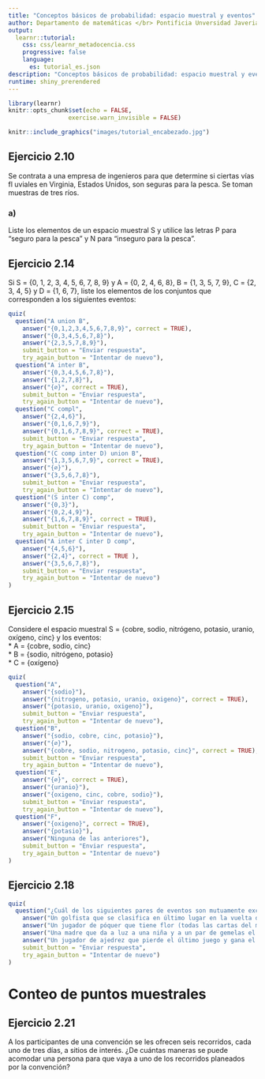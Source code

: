 ---
title: "Conceptos básicos de probabilidad: espacio muestral y eventos"
author: Departamento de matemáticas </br> Pontificia Unversidad Javeriana </br> Sede Cali
output: 
  learnr::tutorial:
    css: css/learnr_metadocencia.css
    progressive: false
    language:
      es: tutorial_es.json
description: "Conceptos básicos de probabilidad: espacio muestral y eventos" 
runtime: shiny_prerendered
---

```{r setup, include=FALSE}
library(learnr)
knitr::opts_chunk$set(echo = FALSE,
                 exercise.warn_invisible = FALSE)
```

```{r, echo=FALSE, out.width="100%", fig.align = "center"}
knitr::include_graphics("images/tutorial_encabezado.jpg")
```


## Ejercicio 2.10 ##

Se contrata a una empresa de ingenieros para
que determine si ciertas vías fl uviales en Virginia, Estados Unidos, son seguras para la pesca. Se toman muestras de tres ríos.

### a) ####

Liste los elementos de un espacio muestral S y utilice las letras P para “seguro para la pesca” y N para “inseguro para la pesca”.


## Ejercicio 2.14 ##

Si S = {0, 1, 2, 3, 4, 5, 6, 7, 8, 9} y A = {0, 2, 4, 6, 8}, B = {1, 3, 5, 7, 9}, C = {2, 3, 4, 5} y D = {1, 6, 7}, liste los elementos de los conjuntos que corresponden a los siguientes eventos:


```{r 14}
quiz(
  question("A union B",
    answer("{0,1,2,3,4,5,6,7,8,9}", correct = TRUE),
    answer("{0,3,4,5,6,7,8}"),
    answer("{2,3,5,7,8,9}"),
    submit_button = "Enviar respuesta",
    try_again_button = "Intentar de nuevo"),
  question("A inter B",
    answer("{0,3,4,5,6,7,8}"),
    answer("{1,2,7,8}"),
    answer("{∅}", correct = TRUE),
    submit_button = "Enviar respuesta",
    try_again_button = "Intentar de nuevo"),
  question("C compl",
    answer("{2,4,6}"),
    answer("{0,1,6,7,9}"),
    answer("{0,1,6,7,8,9}", correct = TRUE),
    submit_button = "Enviar respuesta",
    try_again_button = "Intentar de nuevo"),
  question("(C comp inter D) union B",
    answer("{1,3,5,6,7,9}", correct = TRUE),
    answer("{∅}"),
    answer("{3,5,6,7,8}"),
    submit_button = "Enviar respuesta",
    try_again_button = "Intentar de nuevo"),
  question("(S inter C) comp",
    answer("{0,3}"),
    answer("{0,2,4,9}"),
    answer("{1,6,7,8,9}", correct = TRUE),
    submit_button = "Enviar respuesta",
    try_again_button = "Intentar de nuevo"),
  question("A inter C inter D comp",
    answer("{4,5,6}"),
    answer("{2,4}", correct = TRUE ),
    answer("{3,5,6,7,8}"),
    submit_button = "Enviar respuesta",
    try_again_button = "Intentar de nuevo")
)
```

## Ejercicio 2.15 ##

Considere el espacio muestral S = {cobre, sodio, nitrógeno, potasio, uranio, oxígeno, cinc} y los eventos: <br>
* A = {cobre, sodio, cinc} <br>
* B = {sodio, nitrógeno, potasio} <br>
* C = {oxígeno}

```{r 15}
quiz(
  question("A",
    answer("{sodio}"),
    answer("{nitrogeno, potasio, uranio, oxigeno}", correct = TRUE),
    answer("{potasio, uranio, oxigeno}"),
    submit_button = "Enviar respuesta",
    try_again_button = "Intentar de nuevo"),
  question("B",
    answer("{sodio, cobre, cinc, potasio}"),
    answer("{∅}"),
    answer("{cobre, sodio, nitrogeno, potasio, cinc}", correct = TRUE),
    submit_button = "Enviar respuesta",
    try_again_button = "Intentar de nuevo"),
  question("E",
    answer("{∅}", correct = TRUE),
    answer("{uranio}"),
    answer("{oxigeno, cinc, cobre, sodio}"),
    submit_button = "Enviar respuesta",
    try_again_button = "Intentar de nuevo"),
  question("F",
    answer("{oxigeno}", correct = TRUE),
    answer("{potasio}"),
    answer("Ninguna de las anteriores"),
    submit_button = "Enviar respuesta",
    try_again_button = "Intentar de nuevo")
)
```
## Ejercicio 2.18 ##

```{r 18}
quiz(
  question("¿Cuál de los siguientes pares de eventos son mutuamente excluyentes?",
    answer("Un golfista que se clasifica en último lugar en la vuelta del hoyo 18, en un torneo de 72 hoyos, y pierde el torneo."),
    answer("Un jugador de póquer que tiene flor (todas las cartas del mismo palo) y 3 del mismo palo en la misma mano de 5 cartas."),
    answer("Una madre que da a luz a una niña y a un par de gemelas el mismo día."),
    answer("Un jugador de ajedrez que pierde el último juego y gana el torneo.", correct = TRUE),
    submit_button = "Enviar respuesta",
    try_again_button = "Intentar de nuevo")
)
```
# Conteo de puntos muestrales #

## Ejercicio 2.21 ##

A los participantes de una convención se les ofrecen seis recorridos, cada uno de tres días, a sitios de interés. ¿De cuántas maneras se puede acomodar una persona para que vaya a uno de los recorridos planeados por la convención?

















